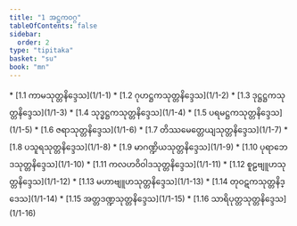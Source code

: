 ```yaml
---
title: "1 အဋ္ဌကဝဂ္ဂ"
tableOfContents: false
sidebar:
  order: 2
type: "tipitaka"
basket: "su"
book: "mn"
---
```



<DynamicBreadcrumb />



<TableOfContents book="mn" section="1">
* [1.1 ကာမသုတ္တနိဒ္ဒေသ](1/1-1)
* [1.2 ဂုဟဋ္ဌကသုတ္တနိဒ္ဒေသ](1/1-2)
* [1.3 ဒုဋ္ဌဋ္ဌကသုတ္တနိဒ္ဒေသ](1/1-3)
* [1.4 သုဒ္ဓဋ္ဌကသုတ္တနိဒ္ဒေသ](1/1-4)
* [1.5 ပရမဋ္ဌကသုတ္တနိဒ္ဒေသ](1/1-5)
* [1.6 ဇရာသုတ္တနိဒ္ဒေသ](1/1-6)
* [1.7 တိဿမေတ္တေယျသုတ္တနိဒ္ဒေသ](1/1-7)
* [1.8 ပသူရသုတ္တနိဒ္ဒေသ](1/1-8)
* [1.9 မာဂဏ္ဍိယသုတ္တနိဒ္ဒေသ](1/1-9)
* [1.10 ပုရာဘေဒသုတ္တနိဒ္ဒေသ](1/1-10)
* [1.11 ကလဟဝိဝါဒသုတ္တနိဒ္ဒေသ](1/1-11)
* [1.12 စူဠဗျူဟသုတ္တနိဒ္ဒေသ](1/1-12)
* [1.13 မဟာဗျူဟသုတ္တနိဒ္ဒေသ](1/1-13)
* [1.14 တုဝဋကသုတ္တနိဒ္ဒေသ](1/1-14)
* [1.15 အတ္တဒဏ္ဍသုတ္တနိဒ္ဒေသ](1/1-15)
* [1.16 သာရိပုတ္တသုတ္တနိဒ္ဒေသ](1/1-16)
</TableOfContents>